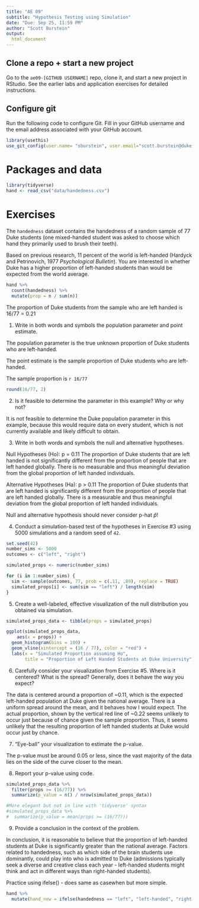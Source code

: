 ```yaml
---
title: "AE 09"
subtitle: "Hypothesis Testing using Simulation"
date: "Due: Sep 25, 11:59 PM"
author: "Scott Burstein"
output: 
  html_document
---
```


## Clone a repo + start a new project

Go to the `ae09-[GITHUB USERNAME]` repo, clone it, and start a new project in 
RStudio. See the earlier labs and application exercises for detailed instructions.

## Configure git

Run the following code to configure Git. Fill in your GitHub username and the 
email address associated with your GitHub account. 

```r
library(usethis)
use_git_config(user.name= "sburstein", user.email="scott.burstein@duke.edu")
```

# Packages and data

```r
library(tidyverse)
hand <- read_csv("data/handedness.csv")
```

# Exercises

The `handedness` dataset contains the handedness of a random sample of 77 Duke 
students (one mixed-handed student was asked to choose which hand they primarily
used to brush their teeth). 

Based on previous research, 11 percent of the world is left-handed (Hardyck and Petrinovich, 1977 *Psychological Bulletin*). You are interested in whether Duke has a higher proportion of left-handed students than would be expected from the world 
average.

```r

hand %>%
  count(handedness) %>%
  mutate(prop = n / sum(n))

```
The proportion of Duke students from the sample who are left handed is 16/77 = 0.21


1. Write in both words and symbols the population parameter and point estimate.

The population parameter is the true unknown proportion of Duke students who are left-handed.

The point estimate is the sample proportion of Duke students who are left-handed.

The sample proportion is `r 16/77`

```r
round(16/77, 2)
```

2. Is it feasible to determine the parameter in this example? Why or why not?

It is not feasible to determine the Duke population parameter in this example, because this would require data on every student, which is not currently available and likely difficult to obtain.

3. Write in both words and symbols the null and alternative hypotheses.

Null Hypotheses (Ho): p = 0.11
The proportion of Duke students that are left handed is not significantly different from the proportion of people that are left handed globally. There is no measurable and thus meaningful deviation from the global proportion of left handed individuals. 

Alternative Hypotheses (Ha): p > 0.11
The proportion of Duke students that are left handed is significantly different from the proportion of people that are left handed globally. There is a measurable and thus meaningful deviation from the global proportion of left handed individuals.

Null and alternative hypothesis should never consider p-hat $\hat{p}$!

4. Conduct a simulation-based test of the hypotheses in Exercise #3 using 5000
simulations and a random seed of `42`.

```r

set.seed(42)
number_sims <- 5000
outcomes <- c("left", "right")

simulated_props <- numeric(number_sims)

for (i in 1:number_sims) {
  sim <- sample(outcomes, 77, prob = c(.11, .89), replace = TRUE)
  simulated_props[i] <- sum(sim == "left") / length(sim)
}

```

5. Create a well-labeled, effective visualization of the null distribution you
obtained via simulation. 

```r

simulated_props_data <- tibble(props = simulated_props)

ggplot(simulated_props_data, 
    aes(x = props)) + 
  geom_histogram(bins = 100) + 
  geom_vline(xintercept = (16 / 77), color = "red") +
  labs(x = "Simulated Proportion assuming Ho",
       title = "Proportion of Left Handed Students at Duke University")
```

6. Carefully consider your visualization from Exercise #5. Where is it centered? What is the spread? Generally, does it behave the way you expect?

The data is centered around a proportion of ~0.11, which is the expected left-handed population at Duke given the national average. There is a uniform spread around the mean, and it behaves how I would expect. The actual proportion, shown by the vertical red line of ~0.22 seems unlikely to occur just because of chance given the sample proportion. Thus, it seems unlikely that the resulting proportion of left handed students at Duke would occur just by chance.

7. "Eye-ball" your visualization to estimate the p-value.

The p-value must be around 0.05 or less, since the vast majority of the data lies on the side of the curve closer to the mean.

8. Report your p-value using code.

```r
simulated_props_data %>%
  filter(props >= (16/77)) %>%
  summarize(p_value = n() / nrow(simulated_props_data))

#More elegant but not in line with 'tidyverse' syntax
#simulated_props_data %>%
#  summarize(p_value = mean(props >= (16/77)))
```


9. Provide a conclusion in the context of the problem.


In conclusion, it is reasonable to believe that the proportion of left-handed students at Duke is significantly greater than the national average. Factors related to handedness, such as which side of the brain students use dominantly, could play into who is admitted to Duke (admissions typically seek a diverse and creative class each year - left-handed students might think and act in different ways than right-handed students).


Practice using ifelse() - does same as casewhen but more simple.
```r
hand %>%
  mutate(hand_new = ifelse(handedness == "left", "left-handed", "right-handed"))

```

